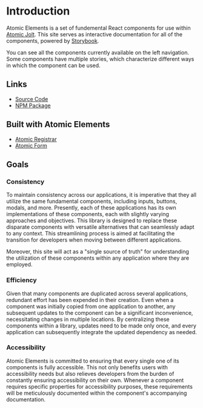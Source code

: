 
<Meta title="Introduction" />

# Introduction

Atomic Elements is a set of fundemental React components for use within [Atomic Jolt](https://atomicjolt.com).
This site serves as interactive documentation for all of the components, powered by [Storybook](https://storybook.js.org/).

You can see all the components currently available on the left navigation. Some components have multiple stories, which characterize different
ways in which the component can be used.

## Links

- [Source Code](https://github.com/atomicjolt/atomic-elements)
- [NPM Package](https://www.npmjs.com/package/@atomicjolt/atomic-elements)

## Built with Atomic Elements

- [Atomic Registrar](https://github.com/atomicjolt/atomic-registrar)
- [Atomic Form](https://github.com/atomicjolt/atomic-form)

## Goals


### Consistency

To maintain consistency across our applications, it is imperative that they all utilize the same fundamental
components, including inputs, buttons, modals, and more. Presently, each of these applications has its own
implementations of these components, each with slightly varying approaches and objectives.
This library is designed to replace these disparate components with versatile alternatives that can
seamlessly adapt to any context. This streamlining process is aimed at facilitating the transition for developers
when moving between different applications.

Moreover, this site will act as a "single source of truth" for understanding the
utilization of these components within any application where they are employed.

### Efficiency

Given that many components are duplicated across several applications, redundant
effort has been expended in their creation. Even when a component was initially
copied from one application to another, any subsequent updates to the component
can be a significant inconvenience, necessitating changes in multiple locations.
By centralizing these components within a library, updates need to be made only
once, and every application can subsequently integrate the updated dependency as needed.

### Accessibility

Atomic Elements is committed to ensuring that every single one of its components
is fully accessible. This not only benefits users with accessibility needs but
also relieves developers from the burden of constantly ensuring accessibility on
their own. Whenever a component requires specific properties for accessibility
purposes, these requirements will be meticulously documented within the
component's accompanying documentation.
